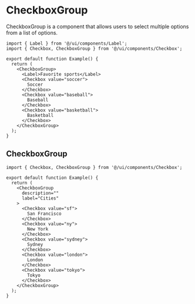 # CheckboxGroup

CheckboxGroup is a component that allows users to select multiple options from a list of options.

```tsx
import { Label } from '@/ui/components/Label';
import { Checkbox, CheckboxGroup } from '@/ui/components/Checkbox';

export default function Example() {
  return (
    <CheckboxGroup>
      <Label>Favorite sports</Label>
      <Checkbox value="soccer">
        Soccer
      </Checkbox>
      <Checkbox value="baseball">
        Baseball
      </Checkbox>
      <Checkbox value="basketball">
        Basketball
      </Checkbox>
    </CheckboxGroup>
  );
}
```

## CheckboxGroup

```tsx
import { Checkbox, CheckboxGroup } from '@/ui/components/Checkbox';

export default function Example() {
  return (
    <CheckboxGroup
      description=""
      label="Cities"
    >
      <Checkbox value="sf">
        San Francisco
      </Checkbox>
      <Checkbox value="ny">
        New York
      </Checkbox>
      <Checkbox value="sydney">
        Sydney
      </Checkbox>
      <Checkbox value="london">
        London
      </Checkbox>
      <Checkbox value="tokyo">
        Tokyo
      </Checkbox>
    </CheckboxGroup>
  );
}
```
